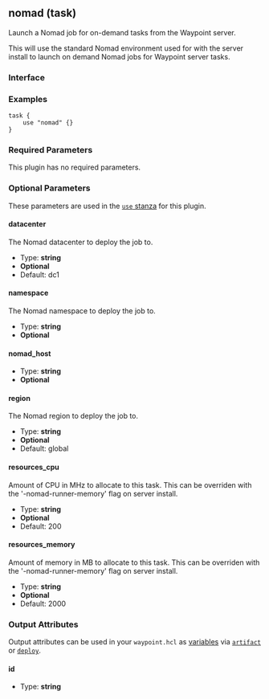 ## nomad (task)

Launch a Nomad job for on-demand tasks from the Waypoint server.

This will use the standard Nomad environment used for with the server install
to launch on demand Nomad jobs for Waypoint server tasks.

### Interface

### Examples

```hcl
task {
	use "nomad" {}
}
```

### Required Parameters

This plugin has no required parameters.

### Optional Parameters

These parameters are used in the [`use` stanza](/docs/waypoint-hcl/use) for this plugin.

#### datacenter

The Nomad datacenter to deploy the job to.

- Type: **string**
- **Optional**
- Default: dc1

#### namespace

The Nomad namespace to deploy the job to.

- Type: **string**
- **Optional**

#### nomad_host

- Type: **string**
- **Optional**

#### region

The Nomad region to deploy the job to.

- Type: **string**
- **Optional**
- Default: global

#### resources_cpu

Amount of CPU in MHz to allocate to this task. This can be overriden with the '-nomad-runner-memory' flag on server install.

- Type: **string**
- **Optional**
- Default: 200

#### resources_memory

Amount of memory in MB to allocate to this task. This can be overriden with the '-nomad-runner-memory' flag on server install.

- Type: **string**
- **Optional**
- Default: 2000

### Output Attributes

Output attributes can be used in your `waypoint.hcl` as [variables](/docs/waypoint-hcl/variables) via [`artifact`](/docs/waypoint-hcl/variables/artifact) or [`deploy`](/docs/waypoint-hcl/variables/deploy).

#### id

- Type: **string**
